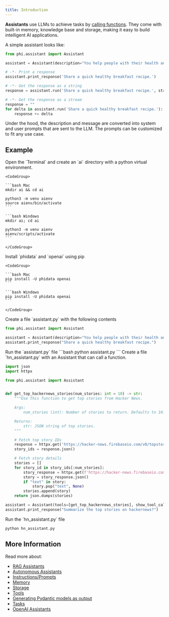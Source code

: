```yaml
---
title: Introduction
---
```


**Assistants** use LLMs to achieve tasks by [calling functions](https://platform.openai.com/docs/guides/function-calling). They come with built-in memory, knowledge base and storage, making it easy to build intelligent AI applications.

A simple assistant looks like:

```python assistant.py
from phi.assistant import Assistant

assistant = Assistant(description="You help people with their health and fitness goals.")

# -*- Print a response
assistant.print_response('Share a quick healthy breakfast recipe.')

# -*- Get the response as a string
response = assistant.run('Share a quick healthy breakfast recipe.', stream=False)

# -*- Get the response as a stream
response = ""
for delta in assistant.run('Share a quick healthy breakfast recipe.'):
    response += delta
```

Under the hood, the description and message are converted into system and user prompts that are sent to the LLM. The prompts can be customized to fit any use case.

## Example

<Steps>
  <Step title="Create a virtual environment">
    Open the `Terminal` and create an `ai` directory with a python virtual environment.

    <CodeGroup>

    ```bash Mac
    mkdir ai && cd ai

    python3 -m venv aienv
    source aienv/bin/activate
    ```

    ```bash Windows
    mkdir ai; cd ai

    python3 -m venv aienv
    aienv/scripts/activate
    ```

    </CodeGroup>

  </Step>
  <Step title="Install libraries">
    Install `phidata` and `openai` using pip

    <CodeGroup>

    ```bash Mac
    pip install -U phidata openai
    ```

    ```bash Windows
    pip install -U phidata openai
    ```

    </CodeGroup>

  </Step>
  <Step title="Create an assistant">
    Create a file `assistant.py` with the following contents

```python assistant.py
from phi.assistant import Assistant

assistant = Assistant(description="You help people with their health and fitness goals.")
assistant.print_response("Share a quick healthy breakfast recipe.")
```

  </Step>
  <Step title="Run the assistant">
    Run the `assistant.py` file
```bash
python assistant.py
```
  </Step>

  <Step title="Let the Assistant call a function">
    Create a file `hn_assistant.py` with an Assistant that can call a function.

```python hn_assistant.py
import json
import httpx

from phi.assistant import Assistant


def get_top_hackernews_stories(num_stories: int = 10) -> str:
    """Use this function to get top stories from Hacker News.

    Args:
        num_stories (int): Number of stories to return. Defaults to 10.

    Returns:
        str: JSON string of top stories.
    """

    # Fetch top story IDs
    response = httpx.get('https://hacker-news.firebaseio.com/v0/topstories.json')
    story_ids = response.json()

    # Fetch story details
    stories = []
    for story_id in story_ids[:num_stories]:
        story_response = httpx.get(f'https://hacker-news.firebaseio.com/v0/item/{story_id}.json')
        story = story_response.json()
        if "text" in story:
            story.pop("text", None)
        stories.append(story)
    return json.dumps(stories)

assistant = Assistant(tools=[get_top_hackernews_stories], show_tool_calls=True)
assistant.print_response("Summarize the top stories on hackernews?")
```

  </Step>
  <Step title="Run the assistant">
    Run the `hn_assistant.py` file

```bash
python hn_assistant.py
```

  </Step>

</Steps>

## More Information

Read more about:

- [RAG Assistants](/blocks/assistant/rag)
- [Autonomous Assistants](/blocks/assistant/auto)
- [Instructions/Prompts](/blocks/assistant/instructions)
- [Memory](/blocks/assistant/memory)
- [Storage](/blocks/assistant/storage)
- [Tools](/blocks/assistant/tools)
- [Generating Pydantic models as output](/blocks/assistant/pydantic-output)
- [Tasks](/blocks/assistant/tasks)
- [OpenAI Assistants](/blocks/assistant/openai)
